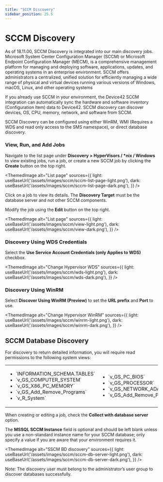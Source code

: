 ```yaml
---
title: "SCCM Discovery"
sidebar_position: 25.5
---
```



# SCCM Discovery

As of 18.11.00, SCCM Discovery is integrated into our main discovery jobs. Microsoft System Center Configuration Manager (SCCM) or Microsoft Endpoint Configuration Manager (MECM), is a comprehensive management platform for managing and deploying software, applications, updates, and operating systems in an enterprise environment. SCCM offers administrators a centralized, unified solution for efficiently managing a wide range of physical and virtual devices running various versions of Windows, macOS, Linux, and other operating systems

If you already use SCCM in your environment, the Device42 SCCM integration can automatically sync the hardware and software inventory (Configuration Item) data to Device42. SCCM discovery can discover devices, OS, CPU, memory, network, and software from SCCM.

SCCM Discovery can be configured using either WinRM, WMI (Requires a WDS and read only access to the SMS namespace), or direct database discovery.

### View, Run, and Add Jobs

Navigate to the list page under **Discovery > HyperVisors / \*nix / Windows** to view existing jobs, run a job, or create a new SCCM job by clicking the **Create** button on the top right.

<ThemedImage
  alt="List page"
  sources={{
    light: useBaseUrl('/assets/images/sccm/sccm-list-page-light.png'),
    dark: useBaseUrl('/assets/images/sccm/sccm-list-page-dark.png'),
  }}
/>

Click on a job to view its details. The **Discovery Target** must be the database server and not other SCCM components. 

Modify the job using the **Edit** button on the top right.

<ThemedImage
  alt="List page"
  sources={{
    light: useBaseUrl('/assets/images/sccm/view-light.png'),
    dark: useBaseUrl('/assets/images/sccm/view-dark.png'),
  }}
/>

### Discovery Using WDS Credentials

Select the **Use Service Account Credentials (only Applies to WDS)** checkbox.

<ThemedImage
  alt="Change Hypervisor WDS"
  sources={{
    light: useBaseUrl('/assets/images/sccm/wds-light.png'),
    dark: useBaseUrl('/assets/images/sccm/wds-dark.png'),
  }}
/>

### Discovery Using WinRM

Select **Discover Using WinRM (Preview)** to set the **URL prefix** and **Port** to use.

<ThemedImage
  alt="Change Hypervisor WinRM"
  sources={{
    light: useBaseUrl('/assets/images/sccm/winrm-light.png'),
    dark: useBaseUrl('/assets/images/sccm/winrm-dark.png'),
  }}
/>

## SCCM Database Discovery

For discovery to return detailed information, you will require read permissions to the following system views:

<table>
  <tbody>
    <tr>
      <td width="288">
        <ul>
          <li>`INFORMATION_SCHEMA.TABLES`</li>
          <li>`v_GS_COMPUTER_SYSTEM`</li>
          <li>`v_GS_X86_PC_MEMORY`</li>
          <li>`v_GS_Add_Remove_Programs`</li>
          <li>`v_R_System`</li>
        </ul>
      </td>
      <td width="288">
        <ul>
          <li>`v_GS_PC_BIOS`</li>
          <li>`v_GS_PROCESSOR`</li>
          <li>`v_GS_NETWORK_ADAPTER_CONFIGURATION`</li>
          <li>`v_GS_Add_Remove_Programs_64`</li>
        </ul>
      </td>
    </tr>
  </tbody>
</table>

When creating or editing a job, check the **Collect with database server** option. 

The **MSSQL SCCM Instance** field is optional and should be left blank unless you use a non-standard instance name for your SCCM database; only specify a value if you are aware that your environment requires it.

<ThemedImage
  alt="SSCM BD discovery"
  sources={{
    light: useBaseUrl('/assets/images/sccm/sccm-db-server-light.png'),
    dark: useBaseUrl('/assets/images/sccm/sccm-db-server-dark.png'),
  }}
/>

Note: The discovery user must belong to the administrator’s user group to discover databases successfully.
